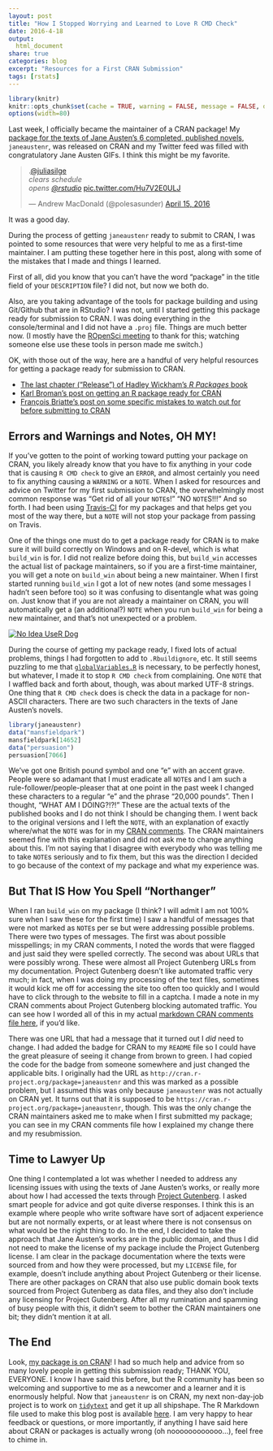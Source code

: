 ```yaml
---
layout: post
title: "How I Stopped Worrying and Learned to Love R CMD Check"
date: 2016-4-18
output:
  html_document
share: true
categories: blog
excerpt: "Resources for a First CRAN Submission"
tags: [rstats]
---
```


```r
library(knitr)
knitr::opts_chunk$set(cache = TRUE, warning = FALSE, message = FALSE, dpi = 180)
options(width=80)
```

Last week, I officially became the maintainer of a CRAN package! My [package for the texts of Jane Austen's 6 completed, published novels](https://github.com/juliasilge/janeaustenr), `janeaustenr`, was released on CRAN and my Twitter feed was filled with congratulatory Jane Austen GIFs. I think this might be my favorite.

<blockquote class="twitter-tweet" data-conversation="none" data-lang="en"><p lang="en" dir="ltr">.<a href="https://twitter.com/juliasilge">@juliasilge</a> <br>*clears schedule*<br>*opens <a href="https://twitter.com/rstudio">@rstudio</a> * <a href="https://t.co/Hu7V2E0ULJ">pic.twitter.com/Hu7V2E0ULJ</a></p>&mdash; Andrew MacDonald (@polesasunder) <a href="https://twitter.com/polesasunder/status/721103557869436928">April 15, 2016</a></blockquote>
<script async src="http://platform.twitter.com/widgets.js" charset="utf-8"></script>

It was a good day.

During the process of getting `janeaustenr` ready to submit to CRAN, I was pointed to some resources that were very helpful to me as a first-time maintainer. I am putting these together here in this post, along with some of the mistakes that I made and things I learned. 

First of all, did you know that you can't have the word "package" in the title field of your `DESCRIPTION` file? I did not, but now we both do.

Also, are you taking advantage of the tools for package building and using Git/Github that are in RStudio? I was not, until I started getting this package ready for submission to CRAN. I was doing everything in the console/terminal and I did not have a `.proj` file. Things are much better now. (I mostly have the [ROpenSci meeting](http://juliasilge.com/blog/I-Went-to-ROpenSci/) to thank for this; watching someone else use these tools in person made me switch.)

OK, with those out of the way, here are a handful of very helpful resources for getting a package ready for submission to CRAN.

* [The last chapter ("Release") of Hadley Wickham's _R Packages_ book](http://r-pkgs.had.co.nz/release.html)
* [Karl Broman's post on getting an R package ready for CRAN](http://kbroman.org/pkg_primer/pages/cran.html)
* [François Briatte's post on some specific mistakes to watch out for before submitting to CRAN](http://f.briatte.org/r/submitting-packages-to-cran)

## Errors and Warnings and Notes, OH MY!

If you've gotten to the point of working toward putting your package on CRAN, you likely already know that you have to fix anything in your code that is causing `R CMD check` to give an `ERROR`, and almost certainly you need to fix anything causing a `WARNING` or a `NOTE`. When I asked for resources and advice on Twitter for my first submission to CRAN, the overwhelmingly most common response was "Get rid of all your `NOTE`s!" "NO `NOTE`S!!!" And so forth. I had been using [Travis-CI](https://travis-ci.org/) for my packages and that helps get you most of the way there, but a `NOTE` will not stop your package from passing on Travis.

One of the things one must do to get a package ready for CRAN is to make sure it will build correctly on Windows and on R-devel, which is what `build_win` is for. I did not realize before doing this, but `build_win` accesses the actual list of package maintainers, so if you are a first-time maintainer, you will get a note on `build_win` about being a new maintainer. When I first started running `build_win` I got a lot of new notes (and some messages I hadn't seen before too) so it was confusing to disentangle what was going on. Just know that if you are not already a maintainer on CRAN, you will automatically get a (an additional?) `NOTE` when you run `build_win` for being a new maintainer, and that's not unexpected or a problem.

<a href="https://imgflip.com/i/12m9bj"><img src="https://i.imgflip.com/12m9bj.jpg" title="No Idea UseR Dog"/></a>

During the course of getting my package ready, I fixed lots of actual problems, things I had forgotten to add to `.Rbuildignore`, etc. It still seems puzzling to me that [`globalVariables.R`](https://github.com/juliasilge/janeaustenr/blob/master/R/globalVariables.R) is necessary, to be perfectly honest, but whatever, I made it to stop `R CMD check` from complaining. One `NOTE` that I waffled back and forth about, though, was about marked UTF-8 strings. One thing that `R CMD check` does is check the data in a package for non-ASCII characters. There are two such characters in the texts of Jane Austen's novels.

```r
library(janeaustenr)
data("mansfieldpark")
mansfieldpark[14652]
data("persuasion")
persuasion[7066]
```

We've got one British pound symbol and one "e" with an accent grave. People were so adamant that I must eradicate all `NOTE`s and I am such a rule-follower/people-pleaser that at one point in the past week I changed these characters to a regular "e" and the phrase "20,000 pounds". Then I thought, "WHAT AM I DOING?!?!" These are the actual texts of the published books and I do not think I should be changing them. I went back to the original versions and I left the `NOTE`, with an explanation of exactly where/what the `NOTE` was for in my [CRAN comments](https://github.com/juliasilge/janeaustenr/blob/master/cran-comments.md). The CRAN maintainers seemed fine with this explanation and did not ask me to change anything about this. I'm not saying that I disagree with everybody who was telling me to take `NOTE`s seriously and to fix them, but this was the direction I decided to go because of the context of my package and what my experience was.

## But That IS How You Spell "Northanger"

When I ran `build_win` on my package (I think? I will admit I am not 100% sure when I saw these for the first time) I saw a handful of messages that were not marked as `NOTE`s per se but were addressing possible problems. There were two types of messages. The first was about possible misspellings; in my CRAN comments, I noted the words that were flagged and just said they were spelled correctly. The second was about URLs that were possibly wrong. These were almost all Project Gutenberg URLs from my documentation. Project Gutenberg doesn't like automated traffic very much; in fact, when I was doing my processing of the text files, sometimes it would kick me off for accessing the site too often too quickly and I would have to click through to the website to fill in a captcha. I made a note in my CRAN comments about Project Gutenberg blocking automated traffic. You can see how I worded all of this in my actual [markdown CRAN comments file here](https://github.com/juliasilge/janeaustenr/blob/master/cran-comments.md), if you'd like.

There was one URL that had a message that it turned out I *did* need to change. I had added the badge for CRAN to my `README` file so I could have the great pleasure of seeing it change from brown to green. I had copied the code for the badge from someone somewhere and just changed the applicable bits. I originally had the URL as `http://cran.r-project.org/package=janeaustenr` and this was marked as a possible problem, but I assumed this was only because `janeaustenr` was not actually on CRAN yet. It turns out that it is supposed to be `https://cran.r-project.org/package=janeaustenr`, though. This was the only change the CRAN maintainers asked me to make when I first submitted my package; you can see in my CRAN comments file how I explained my change there and my resubmission.

## Time to Lawyer Up

One thing I contemplated a lot was whether I needed to address any licensing issues with using the texts of Jane Austen's works, or really more about how I had accessed the texts through [Project Gutenberg](https://www.gutenberg.org/). I asked smart people for advice and got quite diverse responses. I think this is an example where people who write software have sort of adjacent experience but are not normally experts, or at least where there is not consensus on what would be the right thing to do. In the end, I decided to take the approach that Jane Austen's works are in the public domain, and thus I did not need to make the license of my package include the Project Gutenberg license. I am clear in the package documentation where the texts were sourced from and how they were processed, but my `LICENSE` file, for example, doesn't include anything about Project Gutenberg or their license. There are other packages on CRAN that also use public domain book texts sourced from Project Gutenberg as data files, and they also don't include any licensing for Project Gutenberg. After all my rumination and spamming of busy people with this, it didn't seem to bother the CRAN maintainers one bit; they didn't mention it at all.

## The End

Look, [my package is on CRAN](https://cran.r-project.org/web/packages/janeaustenr/index.html)! I had so much help and advice from so many lovely people in getting this submission ready; THANK YOU, EVERYONE. I know I have said this before, but the R community has been so welcoming and supportive to me as a newcomer and a learner and it is enormously helpful. Now that `janeaustenr` is on CRAN, my next non-day-job project is to work on [`tidytext`](https://github.com/juliasilge/tidytext) and get it up all shipshape. The R Markdown file used to make this blog post is available [here](https://github.com/juliasilge/juliasilge.github.io/blob/master/_R/2016-04-18-How-I-Stopped.Rmd). I am very happy to hear feedback or questions, or more importantly, if anything I have said here about CRAN or packages is actually wrong (oh noooooooooooo...), feel free to chime in.
